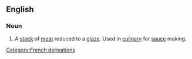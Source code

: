 ==English==

===Noun===
{{en-noun|sg=[[glace#French|glace]] [[de#French|de]] [[viande#French|viande]]|-}}

# A [[stock]] of [[meat]] reduced to a [[glaze]].  Used in [[culinary]] for [[sauce]] making.

[[Category:French derivations]]